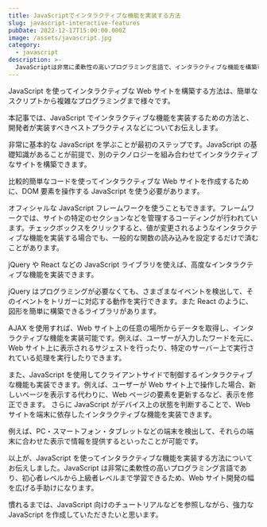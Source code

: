 ```yaml
---
title: JavaScriptでインタラクティブな機能を実装する方法
slug: javascript-interactive-features
pubDate: 2022-12-17T15:00:00.000Z
image: /assets/javascript.jpg
category:
  - javascript
description: >-
  JavaScriptは非常に柔軟性の高いプログラミング言語で、インタラクティブな機能を構築可能。本記事では、実装の方法などをお伝え!チュートリアルもあるので、参照しながら学習しよう!
---
```


JavaScript を使ってインタラクティブな Web サイトを構築する方法は、簡単なスクリプトから複雑なプログラミングまで様々です。

本記事では、JavaScript でインタラクティブな機能を実装するための方法と、開発者が実装すべきベストプラクティスなどについてお伝えします。

非常に基本的な JavaScript を学ぶことが最初のステップです。JavaScript の基礎知識があることが前提で、別のテクノロジーを組み合わせてインタラクティブなサイトを構築できます。

比較的簡単なコードを使ってインタラクティブな Web サイトを作成するために、DOM 要素を操作する JavaScript を使う必要があります。

オフィシャルな JavaScript フレームワークを使うこともできます。フレームワークでは、サイトの特定のセクションなどを管理するコーディングが行われています。チェックボックスをクリックすると、値が変更されるようなインタラクティブな機能を実装する場合でも、一般的な関数の読み込みを設定するだけで済むことがあります。

jQuery や React などの JavaScript ライブラリを使えば、高度なインタラクティブな機能を実装できます。

jQuery はプログラミングが必要なくても、さまざまなイベントを検出して、そのイベントをトリガーに対応する動作を実行できます。また React のように、図形を簡単に構築できるライブラリがあります。

AJAX を使用すれば、Web サイト上の任意の場所からデータを取得し、インタラクティブな機能を実装可能です。例えば、ユーザーが入力したワードを元に、Web サイト上に表示されるサジェストを行ったり、特定のサーバー上で実行されている処理を実行したりできます。

また、JavaScript を使用してクライアントサイドで制御するインタラクティブな機能も実装できます。例えば、ユーザーが Web サイト上で操作した場合、新しいページを表示する代わりに、Web ページの要素を更新するなど、表示を修正できます。 さらに JavaScript がデバイス上の状態を判断することで、Web サイトを端末に依存したインタラクティブな機能を実装できます。

例えば、PC・スマートフォン・タブレットなどの端末を検出して、それらの端末に合わせた表示で情報を提供するといったことが可能です。

以上が、JavaScript を使ってインタラクティブな機能を実装する方法についてお伝えしました。JavaScript は非常に柔軟性の高いプログラミング言語であり、初心者レベルから上級者レベルまで学習できるため、Web サイト開発の幅を広げる手助けになります。

慣れるまでは、JavaScript 向けのチュートリアルなどを参照しながら、強力な JavaScript を作成していただきたいと思います。
